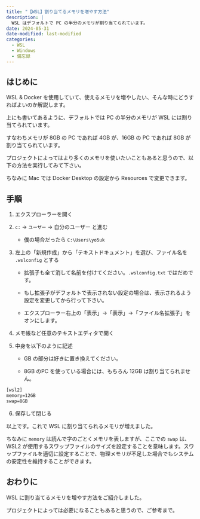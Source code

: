 ```yaml
---
title: "【WSL】割り当てるメモリを増やす方法"
description: | 
  WSL はデフォルトで PC の半分のメモリが割り当てられています。
date: 2024-05-31
date-modified: last-modified
categories:
  - WSL
  - Windows
  - 備忘録
---
```


## はじめに

WSL & Docker を使用していて、使えるメモリを増やしたい、そんな時にどうすればよいのか解説します。

上にも書いてあるように、デフォルトでは PC の半分のメモリが WSL には割り当てられています。

すなわちメモリが 8GB の PC であれば 4GB が、16GB の PC であれば 8GB が割り当てられています。

プロジェクトによってはより多くのメモリを使いたいこともあると思うので、以下の方法を実行してみて下さい。

ちなみに Mac では Docker Desktop の設定から Resources で変更できます。

## 手順

1. エクスプローラーを開く

2. `c:` → `ユーザー` → 自分のユーザー と進む

    - 僕の場合だったら `C:\Users\yo5uk`
    
3. 左上の「新規作成」から「テキストドキュメント」を選び、ファイル名を `.wslconfig` とする

    - 拡張子も全て消して名前を付けてください。`.wslconfig.txt` ではだめです。
    
    - もし拡張子がデフォルトで表示されない設定の場合は、表示されるよう設定を変更してから行って下さい。
    
    - エクスプローラー右上の「表示」→「表示」→「ファイル名拡張子」をオンにします。

4. メモ帳など任意のテキストエディタで開く

5. 中身を以下のように記述

    - GB の部分は好きに置き換えてください。
    
    - 8GB のPC を使っている場合には、もちろん 12GB は割り当てられません。

```.txt
[wsl2]
memory=12GB
swap=8GB
```

6. 保存して閉じる

以上です。これで WSL に割り当てられるメモリが増えました。

ちなみに `memory` は読んで字のごとくメモリを表しますが、ここでの `swap` は、WSL2 が使用するスワップファイルのサイズを設定することを意味します。スワップファイルを適切に設定することで、物理メモリが不足した場合でもシステムの安定性を維持することができます。

## おわりに

WSL に割り当てるメモリを増やす方法をご紹介しました。

プロジェクトによっては必要になることもあると思うので、ご参考まで。


